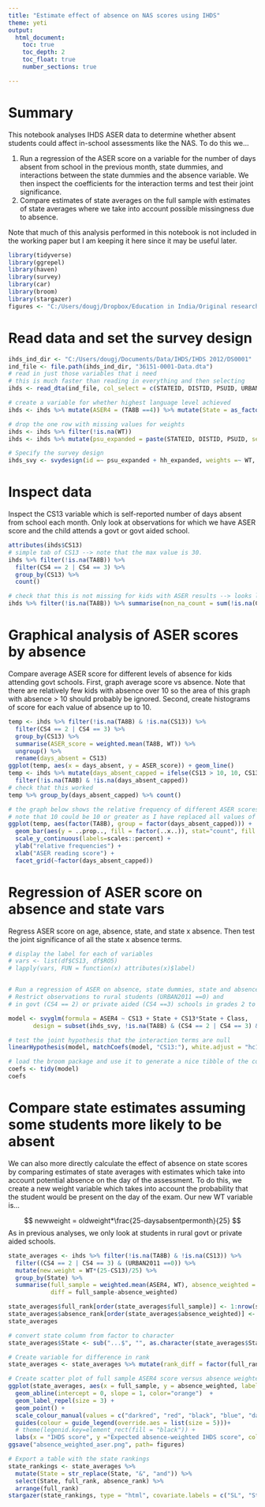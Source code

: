---
title: "Estimate effect of absence on NAS scores using IHDS"
theme: yeti
output: 
  html_document:
    toc: true
    toc_depth: 2
    toc_float: true
    number_sections: true

---
# Summary
This notebook analyses IHDS ASER data to determine whether absent students could affect in-school assessments like the NAS. To do this we...

1. Run a regression of the ASER score on a variable for the number of days absent from school in the previous month, state dummies, and interactions between the state dummies and the absence variable.  We then inspect the coefficients for the interaction terms and test their joint significance. 
2. Compare estimates of state averages on the full sample with estimates of state averages where we take into account possible missingness due to absence.

Note that much of this analysis performed in this notebook is not included in the working paper but I am keeping it here since it may be useful later.


```{r setup}
library(tidyverse)
library(ggrepel)
library(haven)
library(survey)
library(car)
library(broom)
library(stargazer)
figures <- "C:/Users/dougj/Dropbox/Education in India/Original research/aservnas/figures"
```


# Read data and set the survey design
```{r}
ihds_ind_dir <- "C:/Users/dougj/Documents/Data/IHDS/IHDS 2012/DS0001"
ind_file <- file.path(ihds_ind_dir, "36151-0001-Data.dta")
# read in just those variables that i need
# this is much faster than reading in everything and then selecting
ihds <- read_dta(ind_file, col_select = c(STATEID, DISTID, PSUID, URBAN2011, HHID, HHSPLITID, PERSONID, IDPSU, WT, RO3, RO7, RO5, starts_with("CS"), starts_with("TA"), starts_with("ED")) )

# create a variable for whether highest language level achieved
ihds <- ihds %>% mutate(ASER4 = (TA8B ==4)) %>% mutate(State = as_factor(STATEID), Class = as_factor(TA4))

# drop the one row with missing values for weights
ihds <- ihds %>% filter(!is.na(WT))
ihds <- ihds %>% mutate(psu_expanded = paste(STATEID, DISTID, PSUID, sep ="-"), hh_expanded = paste(STATEID, DISTID, PSUID, HHID, HHSPLITID, sep ="-"))

# Specify the survey design
ihds_svy <- svydesign(id =~ psu_expanded + hh_expanded, weights =~ WT, data = ihds)

```

# Inspect data
Inspect the CS13 variable which is self-reported number of days absent from school each month. Only look at observations for which we have ASER score and the child attends a govt or govt aided school.
```{r}
attributes(ihds$CS13)
# simple tab of CS13 --> note that the max value is 30.
ihds %>% filter(!is.na(TA8B)) %>%
  filter(CS4 == 2 | CS4 == 3) %>%
  group_by(CS13) %>% 
  count()

# check that this is not missing for kids with ASER results --> looks like there are only a few NAs
ihds %>% filter(!is.na(TA8B)) %>% summarise(non_na_count = sum(!is.na(CS13)), na_count = sum(is.na(CS13)) )
```

# Graphical analysis of ASER scores by absence
Compare average ASER score for different levels of absence for kids attending govt schools. First, graph average score vs absence.  Note that there are relatively few kids with absence over 10 so the area of this graph with absence > 10 should probably be ignored.  Second, create histograms of score for each value of absence up to 10. 


```{r}
temp <- ihds %>% filter(!is.na(TA8B) & !is.na(CS13)) %>% 
  filter(CS4 == 2 | CS4 == 3) %>%
  group_by(CS13) %>% 
  summarise(ASER_score = weighted.mean(TA8B, WT)) %>% 
  ungroup() %>%
  rename(days_absent = CS13)
ggplot(temp, aes(x = days_absent, y = ASER_score)) + geom_line()
temp <- ihds %>% mutate(days_absent_capped = ifelse(CS13 > 10, 10, CS13)) %>% 
  filter(!is.na(TA8B) & !is.na(days_absent_capped))
# check that this worked
temp %>% group_by(days_absent_capped) %>% count()

# the graph below shows the relative frequency of different ASER scores by # days absent
# note that 10 could be 10 or greater as I have replaced all values of CS13>10 with 10
ggplot(temp, aes(factor(TA8B), group = factor(days_absent_capped))) + 
  geom_bar(aes(y = ..prop.., fill = factor(..x..)), stat="count", fill = "gray") + 
  scale_y_continuous(labels=scales::percent) +
  ylab("relative frequencies") +
  xlab("ASER reading score") +
  facet_grid(~factor(days_absent_capped))
```

# Regression of ASER score on absence and state vars
Regress ASER score on age, absence, state, and state x absence.  Then test the joint significance of all the state x absence terms.

```{r}
# display the label for each of variables
# vars <- list(df$CS13, df$RO5)
# lapply(vars, FUN = function(x) attributes(x)$label)


# Run a regression of ASER on absence, state dummies, state and absence interactions, and class dummies
# Restrict observations to rural students (URBAN2011 ==0) and
# in govt (CS4 == 2) or private aided (CS4 ==3) schools in grades 2 to 5 (TA4 between 2 and 5)

model <- svyglm(formula = ASER4 ~ CS13 + State + CS13*State + Class, 
       design = subset(ihds_svy, !is.na(TA8B) & (CS4 == 2 | CS4 == 3) & (TA4 >= 2 & TA4 <= 5) & (URBAN2011 == 0)))

# test the joint hypothesis that the interaction terms are null
linearHypothesis(model, matchCoefs(model, "CS13:"), white.adjust = "hc1")

# load the broom package and use it to generate a nice tibble of the coefficients
coefs <- tidy(model)
coefs
```

# Compare state estimates assuming some students more likely to be absent
We can also more directly calculate the effect of absence on state scores by comparing estimates of state averages with estimates which take into account potential absence on the day of the assessment. To do this, we create a new weight variable which takes into account the probability that the student would be present on the day of the exam. Our new WT variable is...

$$ newweight = oldweight*\frac{25-daysabsentpermonth}{25} $$ 
As in previous analyses, we only look at students in rural govt or private aided schools.
```{r}
state_averages <- ihds %>% filter(!is.na(TA8B) & !is.na(CS13)) %>% 
  filter((CS4 == 2 | CS4 == 3) & (URBAN2011 ==0)) %>%
  mutate(new.weight = WT*(25-CS13)/25) %>%
  group_by(State) %>% 
  summarise(full_sample = weighted.mean(ASER4, WT), absence_weighted = weighted.mean(ASER4, new.weight), 
            diff = full_sample-absence_weighted)

state_averages$full_rank[order(state_averages$full_sample)] <- 1:nrow(state_averages)
state_averages$absence_rank[order(state_averages$absence_weighted)] <- 1:nrow(state_averages)
state_averages

# convert state column from factor to character
state_averages$State <- sub("...$", "", as.character(state_averages$State))

# Create variable for difference in rank
state_averages <- state_averages %>% mutate(rank_diff = factor(full_rank - absence_rank))

# Create scatter plot of full sample ASER4 score versus absence weighted score for each state
ggplot(state_averages, aes(x = full_sample, y = absence_weighted, label = State, colour = rank_diff)) +
  geom_abline(intercept = 0, slope = 1, color="orange")  +
  geom_label_repel(size = 3) +
  geom_point() +
  scale_colour_manual(values = c("darkred", "red", "black", "blue", "darkblue")) +
  guides(colour = guide_legend(override.aes = list(size = 5)))+
  # theme(legenid.key=element_rect(fill = "black")) +
  labs(x = "IHDS score", y ="Expected absence-weighted IHDS score", colour = "Change in rank")
ggsave("absence_weighted_aser.png", path= figures)

# Export a table with the state rankings
state_rankings <- state_averages %>% 
  mutate(State = str_replace(State, "&", "and")) %>%
  select(State, full_rank, absence_rank) %>% 
  arrange(full_rank)
stargazer(state_rankings, type = "html", covariate.labels = c("SL", "State", "Rank - unweighted", "Rank - absence weighted"),summary = FALSE, out = file.path(figures, "state_rankings.doc"))


```




